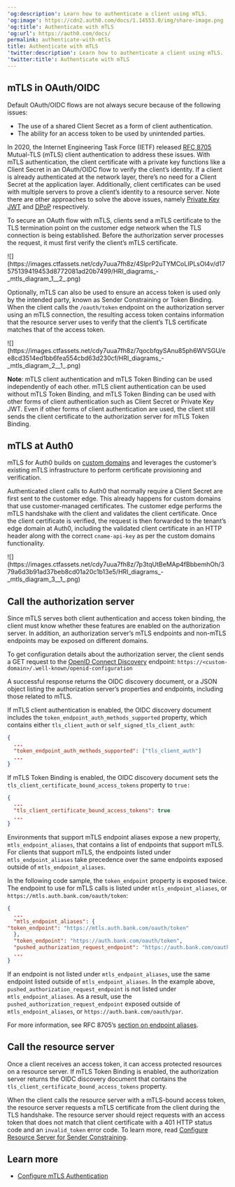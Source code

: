 ---
'og:description': Learn how to authenticate a client using mTLS.
'og:image': https://cdn2.auth0.com/docs/1.14553.0/img/share-image.png
'og:title': Authenticate with mTLS
'og:url': https://auth0.com/docs/
permalink: authenticate-with-mtls
title: Authenticate with mTLS
'twitter:description': Learn how to authenticate a client using mTLS.
'twitter:title': Authenticate with mTLS
---
## mTLS in OAuth/OIDC

Default <Tooltip tip="OAuth 2.0: Authorization framework that defines authorization protocols and workflows." cta="View Glossary" href="/docs/glossary?term=OAuth">OAuth</Tooltip>/OIDC flows are not always secure because of the following issues:

* The use of a shared <Tooltip tip="Client Secret: Secret used by a client (application) to authenticate with the Authorization Server; it should be known to only the client and the Authorization Server and must be sufficiently random to not be guessable." cta="View Glossary" href="/docs/glossary?term=Client+Secret">Client Secret</Tooltip> as a form of client authentication.
* The ability for an <Tooltip tip="Access Token: Authorization credential, in the form of an opaque string or JWT, used to access an API." cta="View Glossary" href="/docs/glossary?term=access+token">access token</Tooltip> to be used by unintended parties.

In 2020, the Internet Engineering Task Force (IETF) released [RFC 8705](https://www.rfc-editor.org/rfc/rfc8705) Mutual-TLS (mTLS) client authentication to address these issues. With mTLS authentication, the client certificate with a private key functions like a Client Secret in an OAuth/OIDC flow to verify the client’s identity. If a client is already authenticated at the network layer, there’s no need for a Client Secret at the application layer. Additionally, client certificates can be used with multiple servers to prove a client’s identity to a <Tooltip tip="Resource Server: Server hosting protected resources. Resource servers accept and respond to protected resource requests." cta="View Glossary" href="/docs/glossary?term=resource+server">resource server</Tooltip>. Note there are other approaches to solve the above issues, namely [Private Key JWT](/docs/get-started/authentication-and-authorization-flow/authenticate-with-private-key-jwt) and [DPoP](https://datatracker.ietf.org/doc/html/rfc9449) respectively.

To secure an OAuth flow with mTLS, clients send a mTLS certificate to the TLS termination point on the customer edge network when the TLS connection is being established. Before the <Tooltip tip="Authorization Server: Centralized server that contributes to defining the boundaries of a user’s access. For example, your authorization server can control the data, tasks, and features available to a user." cta="View Glossary" href="/docs/glossary?term=authorization+server">authorization server</Tooltip> processes the request, it must first verify the client’s mTLS certificate.

<Frame>![](https://images.ctfassets.net/cdy7uua7fh8z/4SlprP2uTYMCoLIPLsOl4v/d17575139419453d8772081ad20b7499/HRI_diagrams_-_mtls_diagram_1__2_.png)</Frame>

Optionally, mTLS can also be used to ensure an access token is used only by the intended party, known as Sender Constraining or Token Binding. When the client calls the `/oauth/token` endpoint on the authorization server using an mTLS connection, the resulting access token contains information that the resource server uses to verify that the client’s TLS certificate matches that of the access token.

<Frame>![](https://images.ctfassets.net/cdy7uua7fh8z/7qocbfqySAnu85ph6WVSGU/ee8cd3514ed1bb6fea554cbd63d230cf/HRI_diagrams_-_mtls_diagram_2__1_.png)</Frame>

**Note**: mTLS client authentication and mTLS Token Binding can be used independently of each other. mTLS client authentication can be used without mTLS Token Binding, and mTLS Token Binding can be used with other forms of client authentication such as Client Secret or Private Key <Tooltip tip="JSON Web Token (JWT): Standard ID Token format (and often Access Token format) used to represent claims securely between two parties." cta="View Glossary" href="/docs/glossary?term=JWT">JWT</Tooltip>. Even if other forms of client authentication are used, the client still sends the client certificate to the authorization server for mTLS Token Binding.

## mTLS at Auth0

mTLS for Auth0 builds on [custom domains](/docs/customize/custom-domains) and leverages the customer’s existing mTLS infrastructure to perform certificate provisioning and verification.

Authenticated client calls to Auth0 that normally require a Client Secret are first sent to the customer edge. This already happens for <Tooltip tip="Custom Domain: Third-party domain with a specialized, or vanity, name." cta="View Glossary" href="/docs/glossary?term=custom+domains">custom domains</Tooltip> that use customer-managed certificates. The customer edge performs the mTLS handshake with the client and validates the client certificate. Once the client certificate is verified, the request is then forwarded to the tenant’s edge domain at Auth0, including the validated client certificate in an HTTP header along with the correct `cname-api-key` as per the custom domains functionality.

<Frame>![](https://images.ctfassets.net/cdy7uua7fh8z/7p3tqUtBeMAp4fBbbemhOh/379a6d3b91ad37beb8cd01a20c1b13e5/HRI_diagrams_-_mtls_diagram_3__1_.png)</Frame>

## Call the authorization server

Since mTLS serves both client authentication and access token binding, the client must know whether these features are enabled on the authorization server. In addition, an authorization server’s mTLS endpoints and non-mTLS endpoints may be exposed on different domains.

To get configuration details about the authorization server, the client sends a GET request to the [OpenID Connect Discovery](https://openid.net/specs/openid-connect-discovery-1_0.html) endpoint: `https://<custom-domain>/.well-known/openid-configuration`

A successful response returns the OIDC discovery document, or a JSON object listing the authorization server’s properties and endpoints, including those related to mTLS.

If mTLS client authentication is enabled, the OIDC discovery document includes the `token_endpoint_auth_methods_supported` property, which contains either `tls_client_auth` or `self_signed_tls_client_auth`:

```json lines
{
  ...
  "token_endpoint_auth_methods_supported": ["tls_client_auth"]
  ...
}
```






If mTLS Token Binding is enabled, the OIDC discovery document sets the  `tls_client_certificate_bound_access_tokens` property to `true:`

```json lines
{
  ...
  "tls_client_certificate_bound_access_tokens": true
  ...
}
```






Environments that support mTLS endpoint aliases expose a new property, `mtls_endpoint_aliases`, that contains a list of endpoints that support mTLS. For clients that support mTLS, the endpoints listed under `mtls_endpoint_aliases` take precedence over the same endpoints exposed outside of `mtls_endpoint_aliases`.

In the following code sample, the `token_endpoint` property is exposed twice. The endpoint to use for mTLS calls is listed under `mtls_endpoint_aliases`, or `https://mtls.auth.bank.com/oauth/token`:

```json lines
{
  ...
  "mtls_endpoint_aliases": {
"token_endpoint": "https://mtls.auth.bank.com/oauth/token"
  },
  "token_endpoint": "https://auth.bank.com/oauth/token",
  "pushed_authorization_request_endpoint": "https://auth.bank.com/oauth/par",
  ...
}
```






If an endpoint is not listed under `mtls_endpoint_aliases`, use the same endpoint listed outside of `mtls_endpoint_aliases`. In the example above, `pushed_authorization_request_endpoint` is not listed under `mtls_endpoint_aliases`. As a result, use the `pushed_authorization_request_endpoint` exposed outside of `mtls_endpoint_aliases`, or `https://auth.bank.com/oauth/par`.

For more information, see RFC 8705’s [section on endpoint aliases](https://www.rfc-editor.org/rfc/rfc8705#name-metadata-for-mutual-tls-end).

## Call the resource server

Once a client receives an access token, it can access protected resources on a resource server. If mTLS Token Binding is enabled, the authorization server returns the OIDC discovery document that contains the `tls_client_certificate_bound_access_tokens` property.

When the client calls the resource server with a mTLS-bound access token, the resource server requests a mTLS certificate from the client during the TLS handshake. The resource server should reject requests with an access token that does not match that client certificate with a 401 HTTP status code and an `invalid_token` error code. To learn more, read [Configure Resource Server for Sender Constraining](/docs/secure/sender-constraining/configure-sender-constraining/configure-resource-server-for-sender-constraining).

## Learn more

* [Configure mTLS Authentication](/docs/get-started/applications/configure-mtls)